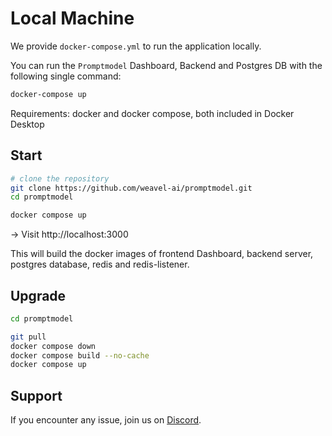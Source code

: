 # Local Machine

We provide `docker-compose.yml` to run the application locally.

You can run the `Promptmodel` Dashboard, Backend and Postgres DB with the following single command:

```bash
docker-compose up
```

Requirements: docker and docker compose, both included in Docker Desktop

## Start
```bash
# clone the repository
git clone https://github.com/weavel-ai/promptmodel.git
cd promptmodel

docker compose up
```

-> Visit http://localhost:3000

This will build the docker images of frontend Dashboard, backend server, postgres database, redis and redis-listener.

## Upgrade

```bash
cd promptmodel

git pull
docker compose down
docker compose build --no-cache
docker compose up
```

## Support
If you encounter any issue, join us on [Discord](https://discord.gg/cd38QC9M).